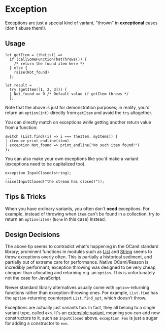 # Exception

Exceptions are just a special kind of variant, "thrown" in **exceptional** cases (don't abuse them!).

## Usage

```reason
let getItem = (theList) =>
  if (callSomeFunctionThatThrows()) {
    /* return the found item here */
  } else {
    raise(Not_found)
  };

let result =
  try (getItem([1, 2, 3])) {
  | Not_found => 0 /* Default value if getItem throws */
  };
```

Note that the above is just for demonstration purposes; in reality, you'd return an `option(int)` directly from `getItem` and avoid the `try` altogether.

You can directly match on exceptions _while_ getting another return value from a function:

```reason
switch (List.find((i) => i === theItem, myItems)) {
| item => print_endline(item)
| exception Not_found => print_endline("No such item found!")
};
```

You can also make your own exceptions like you'd make a variant (exceptions need to be capitalized too).

```
exception InputClosed(string);
...
raise(InputClosed("the stream has closed!"));
```

## Tips & Tricks

When you have ordinary variants, you often don't **need** exceptions. For example, instead of throwing when `item` can't be found in a collection, try to return an `option(item)` (`None` in this case) instead.

## Design Decisions

The above tip seems to contradict what's happening in the OCaml standard library; prominent functions in modules such as [List](https://reasonml.github.io/api/List.html) and [String](https://reasonml.github.io/api/String.html) seems to throw exceptions overly often. This is partially a historical sediment, and partially out of extreme care for performance. Native OCaml/Reason is incredibly performant; exception throwing was designed to be very cheap, cheaper than allocating and returning e.g. an `option`. This is unfortunately not the case for JavaScript.

Newer standard library alternatives usually come with `option`-returning functions rather than exception-throwing ones. For example, `List.find` has the `option`-returning counterpart `List.find_opt`, which doesn't throw.

Exceptions are actually just variants too. In fact, they all belong to a single variant type, called `exn`. It's an [extensible variant](https://caml.inria.fr/pub/docs/manual-ocaml/extn.html#sec252), meaning you can add new constructors to it, such as `InputClosed` above. `exception Foo` is just a sugar for adding a constructor to `exn`.
